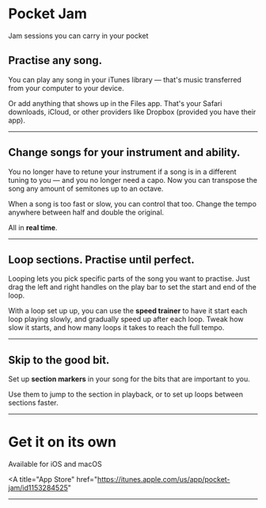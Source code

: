 

<Icon name="pocket-jam" />

# Pocket Jam

<Lead>Jam sessions you can carry in your pocket</Lead>

<AppPromoImage src="/assets/pocket-jam/promo.png" />

## Practise any song.

You can play any song in your iTunes library &mdash; that's music transferred from your computer to your device.

Or add anything that shows up in the Files app. That's your Safari downloads, iCloud, or other providers like Dropbox (provided you have their app).

---

<AppBlock src="/assets/pocket-jam/preview-1.png" alt="Section looping">

## Change songs for your instrument and ability.

You no longer have to retune your instrument if a song is in a different tuning to you &mdash; and you no longer need a capo. Now you can transpose the song any amount of semitones up to an octave.

When a song is too fast or slow, you can control that too. Change the tempo anywhere between half and double the original.

All in **real time**.

</AppBlock>

---

<AppBlock src="/assets/pocket-jam/preview-2.png" alt="Section looping" layout="reverse" imagePositionMobile="bottom">

## Loop sections. Practise until perfect.

Looping lets you pick specific parts of the song you want to practise. Just drag the left and right handles on the play bar to set the start and end of the loop.

With a loop set up up, you can use the **speed trainer** to have it start each loop playing slowly, and gradually speed up after each loop. Tweak how slow it starts, and how many loops it takes to reach the full tempo.

</AppBlock>

---

<AppBlock src="/assets/pocket-jam/preview-3.png" alt="Section looping">

## Skip to the good bit.

Set up **section markers** in your song for the bits that are important to you.

Use them to jump to the section in playback, or to set up loops between sections faster.

</AppBlock>

---

<div className={classNames("side-by-side")}>

<div className={classNames("side-by-side__item")}>

# Get it on its own

<Lead>Available for iOS and macOS</Lead>

<div className={classNames("center-icons")}>

<A
  title="App Store"
  href="https://itunes.apple.com/us/app/pocket-jam/id1153284525"
>
  <InlineSvg src="/assets/vendor/app-store.svg" />
</A>

</div>

</div>

---

<div className={classNames("side-by-side__item")}>

<BetterTogether />

</div>

</div>

<LegalLinks />
